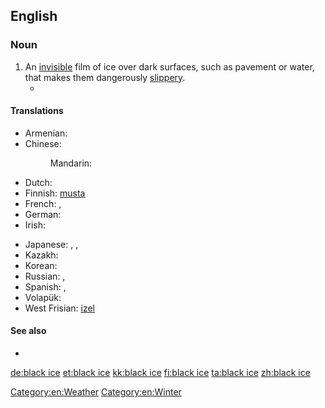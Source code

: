 ==English==

===Noun===
{{en-noun|sg=[[black]] [[ice]]|-}}

# An [[invisible]] film of ice over dark surfaces, such as pavement or water, that makes them dangerously [[slippery]].
#* {{quote-news|1965|December 25||Oregon Bus Crash Kills 12, Hurts 27|New York Times
|page=30|url=http://select.nytimes.com/gst/abstract.html?res=F20614F93F5A157A93C7AB1789D95F418685F9
|passage=He said the bus struck a patch of '''black ice''', or freshly formed ice as yet invisible on the road surface, just after he had passed a trailer truck. }}

====Translations====
{{trans-top|invisible film of ice}}
* Armenian: {{t|hy|մերկասառույց|tr=merkasaṙuycʿ|sc=Armn}}
* Chinese:
*: Mandarin: {{t|zh|黑冰|tr=hēibīng|sc=Hani}}
* Dutch: {{t+|nl|ijzel|m}}
* Finnish: [[musta#Finnish|musta]] {{t|fi|jää}}
* French: {{t+|fr|verglas|m}}, {{t|fr|glace noire|f}}
* German: {{t+|de|Glatteis|n}}
* Irish: {{t|ga|oighear dubh|m|xs=Irish}}
{{trans-mid}}
* Japanese: {{t|ja|雨氷|tr=うひょう, uhyō, あめごおり, amegōri|sc=Jpan}}, {{t|ja|黒氷|tr=くろこおり, kurokōri|sc=Jpan}}, {{t|ja|透明氷|tr=とうめいこおり, tōmeikōri|sc=Jpan}}
* Kazakh: {{t|kk|көктайғақ|tr=köktayğaq|sc=Cyrl|xs=Kazakh}}
* Korean: {{t|ko|살얼음|tr=sareoreum|sc=Hang}}
* Russian: {{t|ru|гололедица|f|sc=Cyrl|tr=gololédica}}, {{t|ru|гололёд|m|tr=gololjód|sc=Cyrl}} {{qualifier|glaze ice}}
* Spanish: {{t|es|placa de hielo|f}}, {{t|es|verglás|m}}
* Volapük: {{t|vo|frodaglad}}
* West Frisian: [[izel]] {{m}}
{{trans-bottom}}

====See also====
* {{pedialite}}

[[Category:en:Weather]]
[[Category:en:Winter]]

[[de:black ice]]
[[et:black ice]]
[[kk:black ice]]
[[fi:black ice]]
[[ta:black ice]]
[[zh:black ice]]